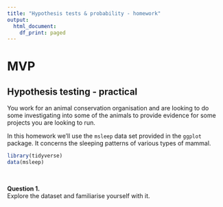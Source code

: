 ```yaml
---
title: "Hypothesis tests & probability - homework"
output:
  html_document:
    df_print: paged
---
```

# MVP

## Hypothesis testing - practical

You work for an animal conservation organisation and are looking to do some investigating into some of the animals to provide evidence for some projects you are looking to run. 

In this homework we'll use the `msleep` data set provided in the `ggplot` package. It concerns the sleeping patterns of various types of mammal.

```r
library(tidyverse)
data(msleep)
```

<br>

**Question 1.**  
Explore the dataset and familiarise yourself with it.

